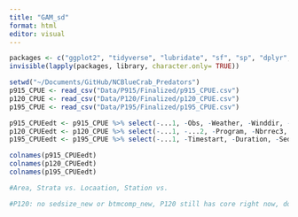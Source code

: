 ```yaml
---
title: "GAM_sd"
format: html
editor: visual
---
```


```r
packages <- c("ggplot2", "tidyverse", "lubridate", "sf", "sp", "dplyr", "rnaturalearth", "readr", "readxl", "spatialEco")
invisible(lapply(packages, library, character.only= TRUE))

setwd("~/Documents/GitHub/NCBlueCrab_Predators")
p915_CPUE <- read_csv("Data/P915/Finalized/p915_CPUE.csv")
p120_CPUE <- read_csv("Data/P120/Finalized/p120_CPUE.csv")
p195_CPUE <- read_csv("Data/P195/Finalized/p195_CPUE.csv")

p915_CPUEedt <- p915_CPUE %>% select(-...1, -Obs, -Weather, -Winddir, -Windspd, -Sedsize, -Btmcomp, -doy) 
p120_CPUEedt <- p120_CPUE %>% select(-...1, -...2, -Program, -Nbrrec3, -Time, -Duration)  #still don't have btmcomp or sedsize 
p195_CPUEedt <- p195_CPUE %>% select(-...1, -Timestart, -Duration, -Sedsize, -Btmcomp)  #still don't have btmcomp or sedsize 

colnames(p915_CPUEedt)
colnames(p120_CPUEedt)
colnames(p195_CPUEedt)

#Area, Strata vs. Locaation, Station vs. 

#P120: no sedsize_new or btmcomp_new, P120 still has core right now, doesn't have wbdytype or wbd 



```


